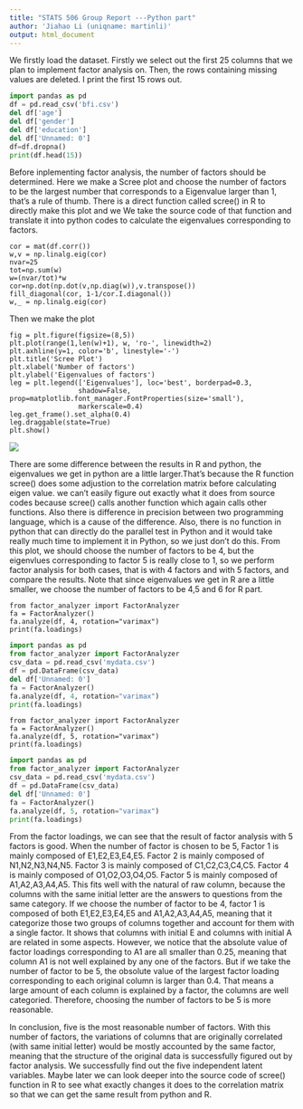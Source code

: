 ---
title: "STATS 506 Group Report ---Python part"
author: 'Jiahao Li (uniqname: martinli)'
output: html_document
---


We firstly load the dataset. 
Firstly we select out the first 25 columns that we plan to implement factor analysis on.
Then, the rows containing missing values are deleted. I print the first 15 rows out.
```{python, python.reticulate=FALSE}
import pandas as pd
df = pd.read_csv('bfi.csv')
del df['age']
del df['gender']
del df['education']
del df['Unnamed: 0']
df=df.dropna()
print(df.head(15))
```

Before inplementing factor analysis, the number of factors should be determined. Here we make a Scree plot and choose the number of factors to be the largest number that corresponds to a Eigenvalue larger than 1, that's a rule of thumb.
There is a direct function called scree() in R to directly make this plot and we We take the source code of that function and translate it into python codes to calculate the eigenvalues corresponding to factors. 

```
cor = mat(df.corr())
w,v = np.linalg.eig(cor)
nvar=25
tot=np.sum(w)
w=(nvar/tot)*w
cor=np.dot(np.dot(v,np.diag(w)),v.transpose())
fill_diagonal(cor, 1-1/cor.I.diagonal()) 
w,_ = np.linalg.eig(cor)
```

Then we make the plot
```
fig = plt.figure(figsize=(8,5))
plt.plot(range(1,len(w)+1), w, 'ro-', linewidth=2)
plt.axhline(y=1, color='b', linestyle='-')
plt.title('Scree Plot')
plt.xlabel('Number of factors')
plt.ylabel('Eigenvalues of factors')
leg = plt.legend(['Eigenvalues'], loc='best', borderpad=0.3, 
                 shadow=False, prop=matplotlib.font_manager.FontProperties(size='small'),
                 markerscale=0.4)
leg.get_frame().set_alpha(0.4)
leg.draggable(state=True)
plt.show()
```

![](scree_python.png)

There are some difference between the results in R and python, the eigenvalues we get in python are a little larger.That's because the R function scree() does some adjustion to the correlation matrix before calculating eigen value. we can't easily figure out exactly what it does from source codes because scree() calls another function which again calls other functions. Also there is difference in precision between two programming language, which is a cause of the difference.
Also, there is no function in python that can directly do the parallel test in Python and it would take really much time to implement it in Python, so we just don't do this.
From this plot, we should choose the number of factors to be 4, but the eigenvlues corresponding to factor 5 is really close to 1, so we perform factor analysis for both cases, that is with 4 factors and with 5 factors, and compare the results. Note that since eigenvalues we get in R are a little smaller, we choose the number of factors to be 4,5 and 6 for R part.

```
from factor_analyzer import FactorAnalyzer
fa = FactorAnalyzer()
fa.analyze(df, 4, rotation="varimax")
print(fa.loadings)
```

```{python echo=FALSE, python.reticulate=FALSE}
import pandas as pd
from factor_analyzer import FactorAnalyzer
csv_data = pd.read_csv('mydata.csv')
df = pd.DataFrame(csv_data)
del df['Unnamed: 0']
fa = FactorAnalyzer()
fa.analyze(df, 4, rotation="varimax")
print(fa.loadings)
```


```
from factor_analyzer import FactorAnalyzer
fa = FactorAnalyzer()
fa.analyze(df, 5, rotation="varimax")
print(fa.loadings)
```
```{python echo=FALSE, python.reticulate=FALSE}
import pandas as pd
from factor_analyzer import FactorAnalyzer
csv_data = pd.read_csv('mydata.csv')
df = pd.DataFrame(csv_data)
del df['Unnamed: 0']
fa = FactorAnalyzer()
fa.analyze(df, 5, rotation="varimax")
print(fa.loadings)
```
From the factor loadings, we can see that the result of factor analysis with 5 factors is good. When the number of factor is chosen to be 5, Factor 1 is mainly composed of E1,E2,E3,E4,E5. Factor 2 is mainly composed of N1,N2,N3,N4,N5. Factor 3 is mainly composed of C1,C2,C3,C4,C5. Factor 4 is mainly composed of O1,O2,O3,O4,O5. Factor 5 is mainly composed of A1,A2,A3,A4,A5. This fits well with the natural of raw column, because the columns with the same initial letter are the answers to questions from the same category.
If we choose  the number of factor to be 4, factor 1 is composed of both E1,E2,E3,E4,E5 and A1,A2,A3,A4,A5, meaning that it categorize those two groups of columns together and account for them with a single factor. It shows that columns with initial E and columns with initial A are related in some aspects. However, we notice that the absolute value of factor loadings corresponding to A1 are all smaller than 0.25, meaning that column A1 is not well explained by any one of the factors. But if we take the number of factor to be 5, the obsolute value of the largest factor loading corresponding to each original column is larger than 0.4. That means a large amount of each column is explained by a factor, the columns are well categoried. Therefore, choosing the number of factors to be 5 is more reasonable.


In conclusion, five is the most reasonable number of factors. With this number of factors, the variations of columns that are originally correlated (with same initial letter) would be mostly accounted by the same factor, meaning that the structure of the original data is successfully figured out by factor analysis. We successfully find out the five independent latent variables.
Maybe later we can look deeper into the source code of scree() function in R to see what exactly changes it does to the correlation matrix so that we can get the same result from python and R.










